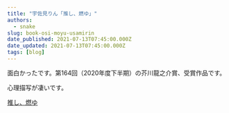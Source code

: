 ```yaml
---
title: "宇佐見りん「推し、燃ゆ」"
authors:
  - snake
slug: book-osi-moyu-usamirin
date_published: 2021-07-13T07:45:00.000Z
date_updated: 2021-07-13T07:45:00.000Z
tags: [blog]
---
```


 面白かったです。第164回（2020年度下半期）の芥川龍之介賞、受賞作品です。

心理描写が凄いです。

[推し、燃ゆ](https://www.amazon.co.jp/dp/B08HGQXTKY?_encoding&#x3D;UTF8&amp;btkr&#x3D;1&amp;linkCode&#x3D;ll1&amp;tag&#x3D;viasnake-22&amp;linkId&#x3D;9efa95ecf17848a33e678b235aad9c5d&amp;language&#x3D;ja_JP&amp;ref_&#x3D;as_li_ss_tl)
